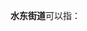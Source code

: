 '''水东街道'''可以指：
{{PRC admin/disambig|35/07/02/006/000|45/07/02/002/000}}
{{disambig|cat=四字乡级行政区划消歧义}}